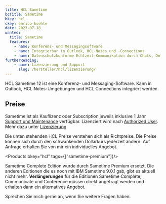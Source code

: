 ```yaml
---
title: HCL Sametime
bcTitle: Sametime
bkey: hcl
ckey: enrico-koehle
date: 2023-07-18
wanted:
  title: Sametime
  features:
    - name: Konferenz- und Messagingsoftware
    - name: Integrierbar in Outlook, HCL-Notes und -Connections
    - name: Datenschutzkonforme Echtzeit-Kommunikation durch Chats, Online-Meetings mit Audio und Video
furtherReading:
    - name: Lizenzierung und Support
      slug: /hersteller/hcl/lizenzierung/
---
```




<Intro>

HCL Sametime 12 ist eine Konferenz- und Messaging-Software. Kann in Outlook, HCL Notes-Umgebungen und HCL Connections integriert werden.

</Intro>

<TOC />



## Preise

Sametime ist als Kauflizenz oder Subscription jeweils inklusive 1 Jahr [Support und Maintenance](/hersteller/hcl/lizenzierung/#software-support--subscription-sw-ss) verfügbar. Lizenziert wird nach [Authorized User](/hersteller/hcl/lizenzierung/#authorized-user). Mehr dazu unter [Lizenzierung](/hersteller/hcl/lizenzierung/).

<GetInTouch variant="info">

Die unten stehenden HCL Preise verstehen sich als Richtpreise. Die Preise können sich durch den schwankenden Dollarkurs jederzeit ändern. Auf Anfrage erhalten Sie von mir ein individuelles Angebot.

</GetInTouch>


<Products bkey="hcl" tags={["sametime-premium"]}/>

<GetInTouch theme="light">

Sametime Complete Edition wurde durch Sametime Premium ersetzt. Die anderen Editionen die es noch mit IBM Sametime 9.0.1 gab, gibt es aktuell nicht mehr. **Verlängerungen** für die Editionen Sametime Complete, Communicate und Conference müssen direkt angefragt werden und erhalten dann ein alternatives Angebot.


Sprechen Sie mich gerne an, wenn Sie weitere Fragen haben.

</GetInTouch>
